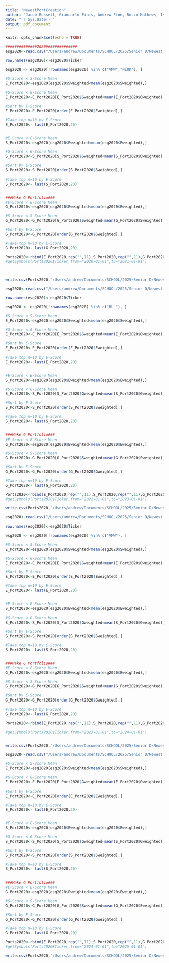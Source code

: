 ---
title: "NewestPortCreation"
author: "Jacob Bussell, Giancarlo Finis, Andrew Finn, Rocco Mathews, Isabella Valentino"
date: "`r Sys.Date()`"
output: pdf_document
---

```{r setup, include=FALSE}
knitr::opts_chunk$set(echo = TRUE)
```

```{r}
##############2020##############
esg2020<-read.csv("/Users/andrew/Documents/SCHOOL/2025/Senior D/Newest Work/CompleteData/2020scores(Complete).csv")

row.names(esg2020)<-esg2020$Ticker

esg2020 <- esg2020[!rownames(esg2020) %in% c("VMW","NLOK"), ]

#S-Score < S-Score Mean
E_Port2020<-esg2020[esg2020$Sweighted<mean(esg2020$Sweighted),]

#G-Score < G-Score Mean
E_Port2020<-E_Port2020[E_Port2020$Gweighted<mean(E_Port2020$Gweighted),]

#Sort by E-Score
E_Port2020<-E_Port2020[order(E_Port2020$Eweighted),]

#Take top n=10 by E-Score
E_Port2020<- last(E_Port2020,20)


#E-Score < E-Score Mean
S_Port2020<-esg2020[esg2020$Eweighted<mean(esg2020$Eweighted),]

#G-Score < G-Score Mean
S_Port2020<-S_Port2020[S_Port2020$Gweighted<mean(S_Port2020$Gweighted),]

#Sort by E-Score
S_Port2020<-S_Port2020[order(S_Port2020$Sweighted),]

#Take top n=10 by E-Score
S_Port2020<- last(S_Port2020,20)


###Make G Portfolio###
#E-Score < E-Score Mean
G_Port2020<-esg2020[esg2020$Eweighted<mean(esg2020$Eweighted),]

#S-Score < S-Score Mean
G_Port2020<-G_Port2020[G_Port2020$Sweighted<mean(G_Port2020$Sweighted),]

#Sort by E-Score
G_Port2020<-G_Port2020[order(G_Port2020$Gweighted),]

#Take top n=10 by E-Score
G_Port2020<- last(G_Port2020,20)

Ports2020<-rbind(E_Port2020,rep("",11),S_Port2020,rep("",11),G_Port2020)
#getSymbols(Ports2020$Ticker,from="2020-01-01",to="2021-01-01")



write.csv(Ports2020,"/Users/andrew/Documents/SCHOOL/2025/Senior D/Newest Work/NewestPortfolios/2020Ports(20).csv", row.names = FALSE)
```



```{r}

esg2020<-read.csv("/Users/andrew/Documents/SCHOOL/2025/Senior D/Newest Work/CompleteData/2022scores(Complete).csv")

row.names(esg2020)<-esg2020$Ticker

esg2020 <- esg2020[!rownames(esg2020) %in% c("BLL"), ]

#S-Score < S-Score Mean
E_Port2020<-esg2020[esg2020$Sweighted<mean(esg2020$Sweighted),]

#G-Score < G-Score Mean
E_Port2020<-E_Port2020[E_Port2020$Gweighted<mean(E_Port2020$Gweighted),]

#Sort by E-Score
E_Port2020<-E_Port2020[order(E_Port2020$Eweighted),]

#Take top n=10 by E-Score
E_Port2020<- last(E_Port2020,20)


#E-Score < E-Score Mean
S_Port2020<-esg2020[esg2020$Eweighted<mean(esg2020$Eweighted),]

#G-Score < G-Score Mean
S_Port2020<-S_Port2020[S_Port2020$Gweighted<mean(S_Port2020$Gweighted),]

#Sort by E-Score
S_Port2020<-S_Port2020[order(S_Port2020$Sweighted),]

#Take top n=10 by E-Score
S_Port2020<- last(S_Port2020,20)


###Make G Portfolio###
#E-Score < E-Score Mean
G_Port2020<-esg2020[esg2020$Eweighted<mean(esg2020$Eweighted),]

#S-Score < S-Score Mean
G_Port2020<-G_Port2020[G_Port2020$Sweighted<mean(G_Port2020$Sweighted),]

#Sort by E-Score
G_Port2020<-G_Port2020[order(G_Port2020$Gweighted),]

#Take top n=10 by E-Score
G_Port2020<- last(G_Port2020,20)

Ports2020<-rbind(E_Port2020,rep("",11),S_Port2020,rep("",11),G_Port2020)
#getSymbols(Ports2020$Ticker,from="2022-01-01",to="2023-01-01")

write.csv(Ports2020,"/Users/andrew/Documents/SCHOOL/2025/Senior D/Newest Work/NewestPortfolios/2022Ports(20).csv", row.names = FALSE)
```



```{r}

esg2020<-read.csv("/Users/andrew/Documents/SCHOOL/2025/Senior D/Newest Work/CompleteData/2023scores(Complete).csv")

row.names(esg2020)<-esg2020$Ticker

esg2020 <- esg2020[!rownames(esg2020) %in% c("VMW"), ]

#S-Score < S-Score Mean
E_Port2020<-esg2020[esg2020$Sweighted<mean(esg2020$Sweighted),]

#G-Score < G-Score Mean
E_Port2020<-E_Port2020[E_Port2020$Gweighted<mean(E_Port2020$Gweighted),]

#Sort by E-Score
E_Port2020<-E_Port2020[order(E_Port2020$Eweighted),]

#Take top n=10 by E-Score
E_Port2020<- last(E_Port2020,20)


#E-Score < E-Score Mean
S_Port2020<-esg2020[esg2020$Eweighted<mean(esg2020$Eweighted),]

#G-Score < G-Score Mean
S_Port2020<-S_Port2020[S_Port2020$Gweighted<mean(S_Port2020$Gweighted),]

#Sort by E-Score
S_Port2020<-S_Port2020[order(S_Port2020$Sweighted),]

#Take top n=10 by E-Score
S_Port2020<- last(S_Port2020,20)


###Make G Portfolio###
#E-Score < E-Score Mean
G_Port2020<-esg2020[esg2020$Eweighted<mean(esg2020$Eweighted),]

#S-Score < S-Score Mean
G_Port2020<-G_Port2020[G_Port2020$Sweighted<mean(G_Port2020$Sweighted),]

#Sort by E-Score
G_Port2020<-G_Port2020[order(G_Port2020$Gweighted),]

#Take top n=10 by E-Score
G_Port2020<- last(G_Port2020,20)

Ports2020<-rbind(E_Port2020,rep("",11),S_Port2020,rep("",11),G_Port2020)

#getSymbols(Ports2020$Ticker,from="2023-01-01",to="2024-01-01")


write.csv(Ports2020,"/Users/andrew/Documents/SCHOOL/2025/Senior D/Newest Work/NewestPortfolios/2023Ports(20).csv", row.names = FALSE)
```



```{r}

esg2020<-read.csv("/Users/andrew/Documents/SCHOOL/2025/Senior D/Newest Work/CompleteData/2024scores(Complete).csv")

#S-Score < S-Score Mean
E_Port2020<-esg2020[esg2020$Sweighted<mean(esg2020$Sweighted),]

#G-Score < G-Score Mean
E_Port2020<-E_Port2020[E_Port2020$Gweighted<mean(E_Port2020$Gweighted),]

#Sort by E-Score
E_Port2020<-E_Port2020[order(E_Port2020$Eweighted),]

#Take top n=10 by E-Score
E_Port2020<- last(E_Port2020,20)


#E-Score < E-Score Mean
S_Port2020<-esg2020[esg2020$Eweighted<mean(esg2020$Eweighted),]

#G-Score < G-Score Mean
S_Port2020<-S_Port2020[S_Port2020$Gweighted<mean(S_Port2020$Gweighted),]

#Sort by E-Score
S_Port2020<-S_Port2020[order(S_Port2020$Sweighted),]

#Take top n=10 by E-Score
S_Port2020<- last(S_Port2020,20)


###Make G Portfolio###
#E-Score < E-Score Mean
G_Port2020<-esg2020[esg2020$Eweighted<mean(esg2020$Eweighted),]

#S-Score < S-Score Mean
G_Port2020<-G_Port2020[G_Port2020$Sweighted<mean(G_Port2020$Sweighted),]

#Sort by E-Score
G_Port2020<-G_Port2020[order(G_Port2020$Gweighted),]

#Take top n=10 by E-Score
G_Port2020<- last(G_Port2020,20)

Ports2020<-rbind(E_Port2020,rep("",11),S_Port2020,rep("",11),G_Port2020)
#getSymbols(Ports2020$Ticker,from="2024-01-01",to="2025-01-01")

write.csv(Ports2020,"/Users/andrew/Documents/SCHOOL/2025/Senior D/Newest Work/CompleteData/2024Ports(20).csv", row.names = FALSE)
```

